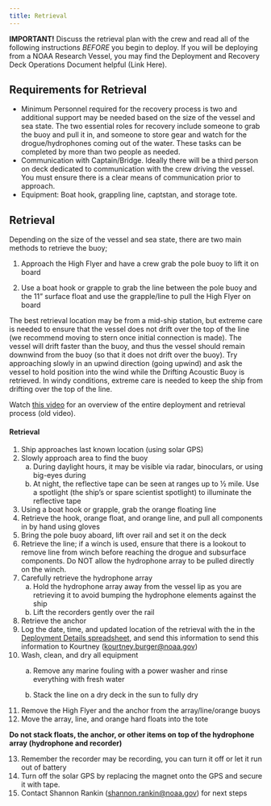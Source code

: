 ```yaml
---
title: Retrieval
---
```

::: callout-note
**IMPORTANT!** Discuss the retrieval plan with the crew and read all of the following instructions *BEFORE* you begin to deploy. If you will be deploying from a NOAA Research Vessel, you may find the Deployment and Recovery Deck Operations Document helpful (Link Here).
:::

## **Requirements for Retrieval**

- Minimum Personnel required for the recovery process is two and additional support may be needed based on the size of the vessel and sea state. The two essential roles for recovery include someone to grab the buoy and pull it in, and someone to store gear and watch for the drogue/hydrophones coming out of the water. These tasks can be completed by more than two people as needed.
- Communication with Captain/Bridge. Ideally there will be a third person on deck dedicated to communication with the crew driving the vessel. You  must ensure there is a clear means of communication prior to approach. 
- Equipment: Boat hook, grappling line, captstan, and storage tote.

## **Retrieval**

Depending on the size of the vessel and sea state, there are two main methods to retrieve the buoy;

1.  Approach the High Flyer and have a crew grab the pole buoy to lift it on board

2.  Use a boat hook or grapple to grab the line between the pole buoy and the 11" surface float and use the grapple/line to pull the High Flyer on board\

The best retrieval location may be from a mid-ship station, but extreme care is needed to ensure that the vessel does not drift over the top of the line (we recommend moving to stern once initial connection is made). The vessel will drift faster than the buoy, and thus the vessel should remain downwind from the buoy (so that it does not drift over the buoy). Try approaching slowly in an upwind direction (going upwind) and ask the vessel to hold position into the wind while the Drifting Acoustic Buoy is retrieved. In windy conditions, extreme care is needed to keep the ship from drifting over the top of the line.

Watch [this video](https://drive.google.com/file/d/1z68rHba4__vY79wDFAkjrgq4IF-WZIF3/view?usp=sharing) for an overview of the entire deployment and retrieval process (old video).

#### **Retrieval**

1.  Ship approaches last known location (using solar GPS)
2.  Slowly approach area to find the buoy
    a.  During daylight hours, it may be visible via radar, binoculars, or using big-eyes during
    b.  At night, the reflective tape can be seen at ranges up to ½ mile. Use a spotlight (the ship's or spare scientist spotlight) to illuminate the reflective tape
3.  Using a boat hook or grapple, grab the orange floating line 
4.  Retrieve the hook, orange float, and orange line, and pull all components in by hand using gloves
5.  Bring the pole buoy aboard, lift over rail and set it on the deck
6.  Retrieve the line; if a winch is used, ensure that there is a lookout to remove line from winch before reaching the drogue and subsurface components. Do NOT allow the hydrophone array to be pulled directly on the winch.
7.  Carefully retrieve the hydrophone array
    a.  Hold the hydrophone array away from the vessel lip as you are retrieving it to avoid bumping the hydrophone elements against the ship
    b.  Lift the recorders gently over the rail
8.  Retrieve the anchor
9.  Log the date, time, and updated location of the retrieval with the in the [Deployment Details spreadsheet](https://docs.google.com/spreadsheets/d/10bxlwfVOe1LFfj69B_YddxcA0V14m7codYwgD2YncFk/edit?usp=sharing), and send this information to send this information to Kourtney ([kourtney.burger\@noaa.gov](mailto:kourtney.burger@noaa.gov))
10. Wash, clean, and dry all equipment
    a.  Remove any marine fouling with a power washer and rinse everything with fresh water

    b.  Stack the line on a dry deck in the sun to fully dry 
11. Remove the High Flyer and the anchor from the array/line/orange buoys
12. Move the array, line, and orange hard floats into the tote

::: callout-note
**Do not stack floats, the anchor, or other items on top of the hydrophone array (hydrophone and recorder)**
:::

13. Remember the recorder may be recording, you can turn it off or let it run out of battery
14. Turn off the solar GPS by replacing the magnet onto the GPS and secure it with tape. 
15. Contact Shannon Rankin ([shannon.rankin\@noaa.gov](mailto:shannon.rankin@noaa.gov)) for next steps
